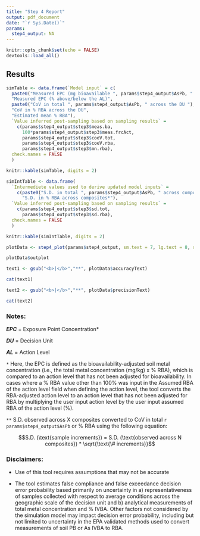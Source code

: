 ```yaml
---
title: "Step 4 Report"
output: pdf_document
date: "`r Sys.Date()`"
params:
  step4_output: NA
---
```


```r
knitr::opts_chunk$set(echo = FALSE)
devtools::load_all()
```

## Results

```r

simTable <- data.frame(`Model input` = c(
  paste0("Measured EPC (mg bioavailable ", params$step4_output$AsPb, " per kg)"),
  "Measured EPC (% above/below the AL)",
  paste0("CoV in total ", params$step4_output$AsPb, " across the DU "),
  "CoV in % RBA across the DU",
  "Estimated mean % RBA"),
  `Value inferred post-sampling based on sampling results` =
    c(params$step4_output$step3$meas.ba,
      100*params$step4_output$step3$meas.frcAct,
      params$step4_output$step3$coeV.tot,
      params$step4_output$step3$coeV.rba,
      params$step4_output$step3$mn.rba),
  check.names = FALSE
  )

knitr::kable(simTable, digits = 2)

```

```r

simIntTable <- data.frame(
  `Intermediete values used to derive updated model inputs` =
    c(paste0("S.D. in total ", params$step4_output$AsPb, " across composites**"),
      "S.D. in % RBA across composites*"),
  `Value inferred post-sampling based on sampling results` =
    c(params$step4_output$step3$sd.tot,
      params$step4_output$step3$sd.rba),
  check.names = FALSE
  )

knitr::kable(simIntTable, digits = 2)

```

```r

plotData <- step4_plot(params$step4_output, sm.text = 7, lg.text = 8, strp.text = 10)

plotData$outplot

```

```r

text1 <- gsub("<b>|</b>","**", plotData$accuracyText)

cat(text1)

```

```r

text2 <- gsub("<b>|</b>","**", plotData$precisionText)

cat(text2)

```

### Notes:

***EPC*** = Exposure Point Concentration*

***DU*** = Decision Unit

***AL*** = Action Level
  
`*` Here, the EPC is defined as the bioavailability-adjusted soil metal concentration (i.e., the total metal concentration (mg/kg) x % RBA), which is compared to an action level that has not been adjusted for bioavailability. In cases where a % RBA value other than 100% was input in the Assumed RBA of the action level field when defining the action level, the tool converts the RBA-adjusted action level to an action level that has not been adjusted for RBA by multiplying the user input action level by the user input assumed RBA of the action level (%).

`**` S.D. observed across X composites converted to CoV in total `r params$step4_output$AsPb` or % RBA using the following equation: 

$$S.D. (\text{sample increments}) = S.D. (\text{observed across N composites}) * \sqrt{\text{\# increments}}$$

### Disclaimers:

* Use of this tool requires assumptions that may not be accurate

* The tool estimates false compliance and false exceedance decision error probability based primarily on uncertainty in a) representativeness of samples collected with respect to average conditions across the geographic scale of the decision unit and b) analytical measurements of total metal concentration and % IVBA. Other factors not considered by the simulation model may impact decision error probability, including but not limited to uncertainty in the EPA validated methods used to convert measurements of soil PB or As IVBA to RBA.
